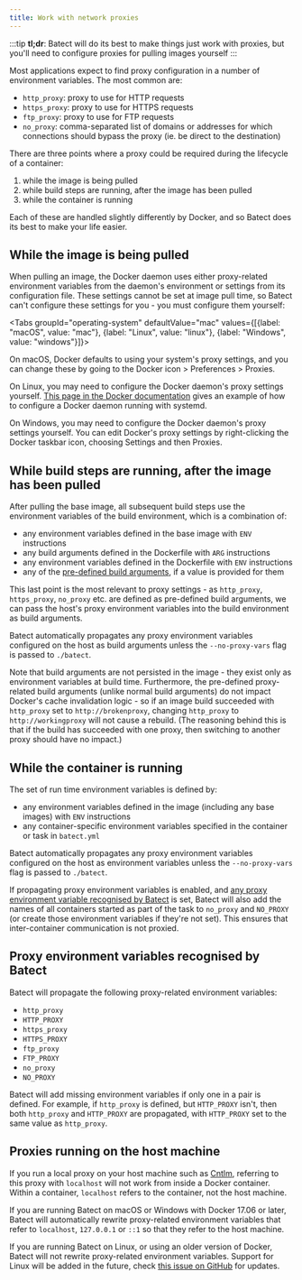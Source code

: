 ```yaml
---
title: Work with network proxies
---
```



:::tip
**tl;dr**: Batect will do its best to make things just work with proxies, but you'll need to configure proxies for pulling images yourself
:::

Most applications expect to find proxy configuration in a number of environment variables. The most common are:

- `http_proxy`: proxy to use for HTTP requests
- `https_proxy`: proxy to use for HTTPS requests
- `ftp_proxy`: proxy to use for FTP requests
- `no_proxy`: comma-separated list of domains or addresses for which connections should bypass the proxy (ie.
  be direct to the destination)

There are three points where a proxy could be required during the lifecycle of a container:

1. while the image is being pulled
2. while build steps are running, after the image has been pulled
3. while the container is running

Each of these are handled slightly differently by Docker, and so Batect does its best to make your life easier.

## While the image is being pulled

When pulling an image, the Docker daemon uses either proxy-related environment variables from the daemon's environment or settings from
its configuration file. These settings cannot be set at image pull time, so Batect can't configure these settings for you - you must
configure them yourself:

<Tabs groupId="operating-system" defaultValue="mac" values={[{label: "macOS", value: "mac"}, {label: "Linux", value: "linux"}, {label: "Windows", value: "windows"}]}>
<TabItem value="mac">


On macOS, Docker defaults to using your system's proxy settings, and you can change these by going to the Docker icon >
Preferences > Proxies.

</TabItem>
<TabItem value="linux">


On Linux, you may need to configure the Docker daemon's proxy settings yourself.
[This page in the Docker documentation](https://docs.docker.com/engine/admin/systemd/#httphttps-proxy) gives an example of
how to configure a Docker daemon running with systemd.

</TabItem>
<TabItem value="windows">


On Windows, you may need to configure the Docker daemon's proxy settings yourself. You can edit Docker's proxy settings by
right-clicking the Docker taskbar icon, choosing Settings and then Proxies.

</TabItem>
</Tabs>


## While build steps are running, after the image has been pulled

After pulling the base image, all subsequent build steps use the environment variables of the build environment, which is a
combination of:

- any environment variables defined in the base image with `ENV` instructions
- any build arguments defined in the Dockerfile with `ARG` instructions
- any environment variables defined in the Dockerfile with `ENV` instructions
- any of the [pre-defined build arguments](https://docs.docker.com/engine/reference/builder/#predefined-args), if a value is provided for them

This last point is the most relevant to proxy settings - as `http_proxy`, `https_proxy`, `no_proxy` etc. are defined as
pre-defined build arguments, we can pass the host's proxy environment variables into the build environment as build arguments.

Batect automatically propagates any proxy environment variables configured on the host as build arguments unless the `--no-proxy-vars`
flag is passed to `./batect`.

Note that build arguments are not persisted in the image - they exist only as environment variables at build time. Furthermore,
the pre-defined proxy-related build arguments (unlike normal build arguments) do not impact Docker's cache invalidation logic -
so if an image build succeeded with `http_proxy` set to `http://brokenproxy`, changing `http_proxy` to `http://workingproxy` will
not cause a rebuild. (The reasoning behind this is that if the build has succeeded with one proxy, then switching to another
proxy should have no impact.)

## While the container is running

The set of run time environment variables is defined by:

- any environment variables defined in the image (including any base images) with `ENV` instructions
- any container-specific environment variables specified in the container or task in `batect.yml`

Batect automatically propagates any proxy environment variables configured on the host as environment variables unless the
`--no-proxy-vars` flag is passed to `./batect`.

If propagating proxy environment variables is enabled, and [any proxy environment variable recognised by Batect](#proxy-environment-variables-recognised-by-batect)
is set, Batect will also add the names of all containers started as part of the task to `no_proxy` and `NO_PROXY` (or create those environment variables if they're not set).
This ensures that inter-container communication is not proxied.

## Proxy environment variables recognised by Batect

Batect will propagate the following proxy-related environment variables:

- `http_proxy`
- `HTTP_PROXY`
- `https_proxy`
- `HTTPS_PROXY`
- `ftp_proxy`
- `FTP_PROXY`
- `no_proxy`
- `NO_PROXY`

Batect will add missing environment variables if only one in a pair is defined. For example, if `http_proxy` is
defined, but `HTTP_PROXY` isn't, then both `http_proxy` and `HTTP_PROXY` are propagated, with `HTTP_PROXY` set to the same value as
`http_proxy`.

## Proxies running on the host machine

If you run a local proxy on your host machine such as [Cntlm](http://cntlm.sourceforge.net/), referring to this proxy with `localhost`
will not work from inside a Docker container. Within a container, `localhost` refers to the container, not the host machine.

If you are running Batect on macOS or Windows with Docker 17.06 or later, Batect will automatically rewrite proxy-related environment
variables that refer to `localhost`, `127.0.0.1` or `::1` so that they refer to the host machine.

If you are running Batect on Linux, or using an older version of Docker, Batect will not rewrite proxy-related environment variables.
Support for Linux will be added in the future, check [this issue on GitHub](https://github.com/batect/batect/issues/10) for updates.
